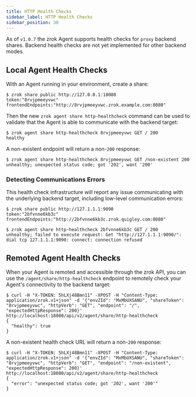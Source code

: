 ```yaml
---
title: HTTP Health Checks
sidebar_label: HTTP Health Checks
sidebar_position: 30
---
```


As of `v1.0.7` the zrok Agent supports health checks for `proxy` backend shares. Backend health checks are not yet implemented for other backend modes.

## Local Agent Health Checks

With an Agent running in your environment, create a share:

```
$ zrok share public http://127.0.0.1:18080
token:"8rvjpmeeyvwc"  frontendEndpoints:"http://8rvjpmeeyvwc.zrok.example.com:8080"
```

Then the new `zrok agent share http-healthcheck` command can be used to validate that the Agent is able to communicate with the backend target:

```
$ zrok agent share http-healthcheck 8rvjpmeeyvwc GET / 200
healthy
```

A non-existent endpoint will return a non-`200` response:
```
$ zrok agent share http-healthcheck 8rvjpmeeyvwc GET /non-existent 200
unhealthy; unexpected status code; got '202', want '200'
```

### Detecting Communications Errors

This health check infrastructure will report any issue communicating with the underlying backend target, including low-level communication errors:

```
$ zrok share public http://127.1.1.1:9090
token:"2bfvnne6kb3c"  frontendEndpoints:"http://2bfvnne6kb3c.zrok.quigley.com:8080"

$ zrok agent share http-healthcheck 2bfvnne6kb3c GET / 200
unhealthy; failed to execute request: Get "http://127.1.1.1:9090/": dial tcp 127.1.1.1:9090: connect: connection refused
```

## Remoted Agent Health Checks

When your Agent is remoted and accessible through the zrok API, you can use the `/agent/share/http-healthcheck` endpoint to remotely check your Agent's connectivity to the backend target:

```
$ curl -H "X-TOKEN: 5hLXj48Bmn11" -XPOST -H "Content-Type: application/zrok.v1+json" -d '{"envZId": "MxMbUXSANU", "shareToken": "8rvjpmeeyvwc", "httpVerb": "GET", "endpoint": "/", "expectedHttpResponse": 200}' http://localhost:18080/api/v2/agent/share/http-healthcheck
{
  "healthy": true
}
```

A non-existent health check URL will return a non-`200` response:
```
$ curl -H "X-TOKEN: 5hLXj48Bmn11" -XPOST -H "Content-Type: application/zrok.v1+json" -d '{"envZId": "MxMbUXSANU", "shareToken": "8rvjpmeeyvwc", "httpVerb": "GET", "endpoint": "/non-existent", "expectedHttpResponse": 200}' http://localhost:18080/api/v2/agent/share/http-healthcheck
{
  "error": "unexpected status code; got '202', want '200'"
}
```

